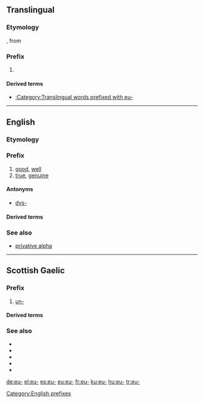 {{also|eu|Eu|EU|.e'u|-eu|.eu|eü|Appendix:Variations of "eu"}}
==Translingual==

===Etymology===
{{etyl|NL.|mul}}, from {{etyl|grc|mul}} {{m|grc|εὖ||well, good}}

===Prefix===
{{head|mul|prefix}}

# {{non-gloss definition|Used to form taxonomic names corresponding to English vernacular names beginning with [[true]]}}

====Derived terms====
* [[:Category:Translingual words prefixed with eu-]]

----

==English==

===Etymology===
{{etyl|grc|en}} {{m|grc|εὖ||well, good}}

===Prefix===
{{en-prefix}}

# [[good]], [[well]]
# [[true]], [[genuine]]

====Antonyms====
* [[dys-]]

====Derived terms====
{{prefixsee|en}}
{{der3
|[[eugeogenous]]
|[[eucalyptus]]
|[[eucaryote]]
|[[eucharist]]
|[[euchlorine]]
|[[eudemonia]]
|[[eudiploid]]
|[[eugenic]]
|[[eugenics]]
|[[euglycemia]]
|[[eulogy]]
|[[euonymous]]
|[[eupepsia]]
|[[euphemism]]
|[[euphoria]]
|[[eurhythmy]]/[[eurythmy]]
|[[euthanasia]]
|[[eutheism]]
|[[euthyroid]]
|[[eutrophy]]
|[[Eutopia]]
|[[euphonium]]
|[[evangelist]] (the "ev" is derived from eu-)
|lang=en}}

===See also===
* [[w:privative alpha|privative alpha]]

[[Category:English prefixes]]

----

==Scottish Gaelic==

===Prefix===
{{head|gd|prefix}}

# [[un-]]

====Derived terms====
{{prefixsee|gd}}

===See also===
* {{l|gd|ao-}}
* {{l|gd|neo-}}
* {{l|gd|mì-}}
* {{l|gd|an-}}
* {{l|gd|do-}}

[[de:eu-]]
[[el:eu-]]
[[es:eu-]]
[[eu:eu-]]
[[fr:eu-]]
[[ku:eu-]]
[[hu:eu-]]
[[tr:eu-]]